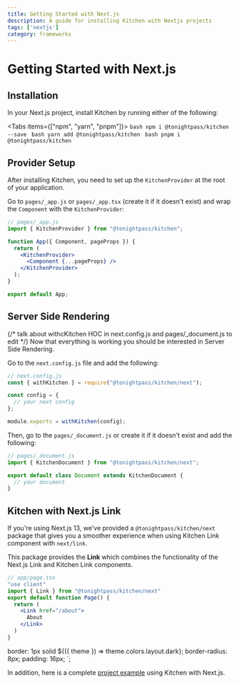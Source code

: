 ```yaml
---
title: Getting Started with Next.js
description: A guide for installing Kitchen with Nextjs projects
tags: ['nextjs']
category: frameworks
---
```



# Getting Started with Next.js

## Installation
In your Next.js project, install Kitchen by running either of the following:

<Tabs items={["npm", "yarn", "pnpm"]}>
  <Tab>
    ```bash
    npm i @tonightpass/kitchen --save
    ```
  </Tab>
  <Tab>
    ```bash
    yarn add @tonightpass/kitchen
    ```
  </Tab>
  <Tab>
    ```bash
    pnpm i @tonightpass/kitchen
    ```
  </Tab>
</Tabs>

## Provider Setup

After installing Kitchen, you need to set up the `KitchenProvider` at the root 
of your application.

Go to `pages/_app.js` or `pages/_app.tsx` (create it if it doesn't exist) and
wrap the `Component` with the `KitchenProvider`:

```jsx
// pages/_app.js
import { KitchenProvider } from "@tonightpass/kitchen";

function App({ Component, pageProps }) {
  return (
    <KitchenProvider>
      <Component {...pageProps} />
    </KitchenProvider>
  );
}

export default App;
```

## Server Side Rendering
{/* talk about withcKitchen HOC in next.config.js and pages/_document.js to edit */}
Now that everything is working you should be interested in Server Side Rendering.

Go to the `next.config.js` file and add the following:

```js
// next.config.js
const { withKitchen } = require("@tonightpass/kitchen/next");

const config = {
  // your next config
};

module.exports = withKitchen(config);
```

Then, go to the `pages/_document.js` or create it if it doesn't exist and add the following:

```jsx
// pages/_document.js
import { KitchenDocument } from "@tonightpass/kitchen/next";

export default class Document extends KitchenDocument {
  // your document
}
```

## Kitchen with Next.js Link

If you're using Next.js 13, we've provided a `@tonightpass/kitchen/next` package that
gives you a smoother experience when using Kitchen Link component with
`next/link`.

This package provides the **Link** which combines the functionality of the
Next.js Link and Kitchen Link components.

```jsx
// app/page.tsx
"use client"
import { Link } from "@tonightpass/kitchen/next"
export default function Page() {
  return (
    <Link href="/about">
      About
    </Link>
  )
}
```



  border: 1px solid ${({ theme }) => theme.colors.layout.dark};
  border-radius: 8px;
  padding: 16px;
`;

In addition, here is a complete [project example](https://github.com/tonightpass/kitchen/tree/master/examples/next-typescript) using Kitchen with Next.js.